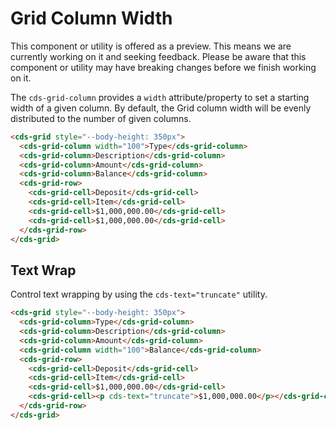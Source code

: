 
<Meta title="Data Grid (Preview)/Column Width" />

# Grid Column Width

<cds-alert-group status="warning" cds-layout="m-b:lg">
  <cds-alert>
    This component or utility is offered as a preview. This means we are currently working on it and seeking feedback.
    Please be aware that this component or utility may have breaking changes before we finish working on it.
  </cds-alert>
</cds-alert-group>

The `cds-grid-column` provides a `width` attribute/property to set a starting width
of a given column. By default, the Grid column width will be evenly distributed to
the number of given columns.

<Story id="stories-grid--fixed-column-width" />

```html
<cds-grid style="--body-height: 350px">
  <cds-grid-column width="100">Type</cds-grid-column>
  <cds-grid-column>Description</cds-grid-column>
  <cds-grid-column>Amount</cds-grid-column>
  <cds-grid-column>Balance</cds-grid-column>
  <cds-grid-row>
    <cds-grid-cell>Deposit</cds-grid-cell>
    <cds-grid-cell>Item</cds-grid-cell>
    <cds-grid-cell>$1,000,000.00</cds-grid-cell>
    <cds-grid-cell>$1,000,000.00</cds-grid-cell>
  </cds-grid-row>
</cds-grid>
```

## Text Wrap

Control text wrapping by using the `cds-text="truncate"` utility.

```html
<cds-grid style="--body-height: 350px">
  <cds-grid-column>Type</cds-grid-column>
  <cds-grid-column>Description</cds-grid-column>
  <cds-grid-column>Amount</cds-grid-column>
  <cds-grid-column width="100">Balance</cds-grid-column>
  <cds-grid-row>
    <cds-grid-cell>Deposit</cds-grid-cell>
    <cds-grid-cell>Item</cds-grid-cell>
    <cds-grid-cell>$1,000,000.00</cds-grid-cell>
    <cds-grid-cell><p cds-text="truncate">$1,000,000.00</p></cds-grid-cell>
  </cds-grid-row>
</cds-grid>
```

<Story id="stories-grid--column-overflow" />

